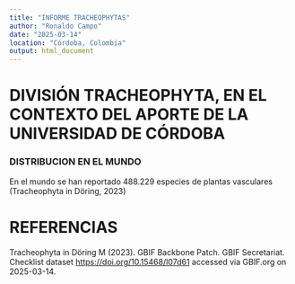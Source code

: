 ```yaml
---
title: "INFORME TRACHEOPHYTAS"
author: "Ronaldo Campo"
date: "2025-03-14"
location: "Córdoba, Colombia"
output: html_document
---
```


# DIVISIÓN TRACHEOPHYTA, EN EL CONTEXTO DEL APORTE DE LA UNIVERSIDAD DE CÓRDOBA

### DISTRIBUCION EN EL MUNDO

En el mundo se han reportado 488.229 especies de plantas vasculares (Tracheophyta in Döring, 2023)

# REFERENCIAS

Tracheophyta in Döring M (2023). GBIF Backbone Patch. GBIF Secretariat. Checklist dataset <https://doi.org/10.15468/l07d61> accessed via GBIF.org on 2025-03-14.
